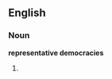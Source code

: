 == English ==

=== Noun ===
'''representative democracies'''

# {{plural of|representative democracy}}